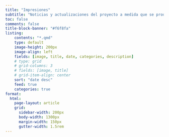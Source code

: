 ```yaml
---
title: "Impresiones"
subtitle: "Noticias y actualizaciones del proyecto a medida que se producen"
toc: false
comments: false
title-block-banner: "#f6f8fa"
listing:
    contents: "*.qmd"
    type: default
    image-height: 200px
    image-align: left
    fields: [image, title, date, categories, description]
    # type: grid
    # grid-columns: 3
    # fields: [image, title]
    # grid-item-align: center
    sort: "date desc"
    feed: true
    categories: true
format:
  html:
    page-layout: article
    grid:
      sidebar-width: 200px
      body-width: 1300px
      margin-width: 150px
      gutter-width: 1.5rem
---
```





